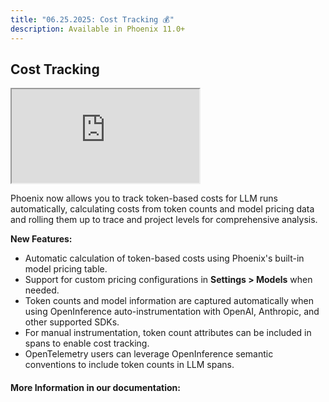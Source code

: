 ```yaml
---
title: "06.25.2025: Cost Tracking 💰"
description: Available in Phoenix 11.0+
---
```


<Update label="June 25, 2025">

## Cost Tracking

<Frame>
    <iframe src="https://cdn.iframe.ly/rIqN5QUj" width={1000} height={400} allowFullScreen allow="encrypted-media *;"></iframe>
</Frame>

Phoenix now allows you to track token-based costs for LLM runs automatically, calculating costs from token counts and model pricing data and rolling them up to trace and project levels for comprehensive analysis.

**New Features:**

* Automatic calculation of token-based costs using Phoenix's built-in model pricing table.
* Support for custom pricing configurations in **Settings > Models** when needed.
* Token counts and model information are captured automatically when using OpenInference auto-instrumentation with OpenAI, Anthropic, and other supported SDKs.
* For manual instrumentation, token count attributes can be included in spans to enable cost tracking.
* OpenTelemetry users can leverage OpenInference semantic conventions to include token counts in LLM spans.

#### More Information in our documentation:&#x20;

<Card title="Cost Tracking | Phoenix" icon="book" href="/phoenix/tracing/how-to-tracing/cost-tracking" horizontal/>
</Update>

